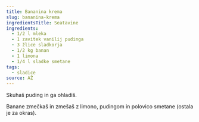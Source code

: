 ```yaml
---
title: Bananina krema
slug: bananina-krema
ingredientsTitle: Seatavine
ingredients:
  - 1/2 l mleka
  - 1 zavitek vanilij pudinga
  - 3 žlice sladkorja
  - 1/2 kg banan
  - 1 limona
  - 1/4 l sladke smetane
tags:
  - sladice
source: AŽ
---
```


Skuhaš puding in ga ohladiš.

Banane zmečkaš in zmešaš z limono, pudingom in polovico smetane (ostala je za okras).
